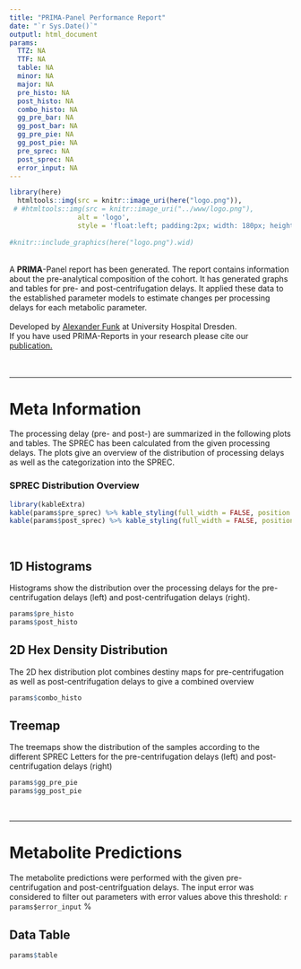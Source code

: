 ```yaml
---
title: "PRIMA-Panel Performance Report" 
date: "`r Sys.Date()`"
outputl: html_document
params:
  TTZ: NA
  TTF: NA
  table: NA
  minor: NA
  major: NA
  pre_histo: NA
  post_histo: NA
  combo_histo: NA
  gg_pre_bar: NA 
  gg_post_bar: NA
  gg_pre_pie: NA
  gg_post_pie: NA
  pre_sprec: NA
  post_sprec: NA
  error_input: NA
---
```


``` r
library(here)
  htmltools::img(src = knitr::image_uri(here("logo.png")),
 # #htmltools::img(src = knitr::image_uri("../www/logo.png"), 
                 alt = 'logo', 
                 style = 'float:left; padding:2px; width: 180px; height: 180px') # Added width and height as CSS
  
#knitr::include_graphics(here("logo.png").wid)
```

<br>
A <b>PRIMA</b>-Panel report has been generated. The report contains information about the pre-analytical composition of the cohort. It has generated graphs and tables for pre- and post-centrifugation delays. It applied these data to the established parameter models to estimate changes per processing delays for each metabolic parameter. 
<br>
<br>
Developed by [Alexander Funk](https://www.uniklinikum-dresden.de/de/das-klinikum/kliniken-polikliniken-institute/klinische-chemie-und-laboratoriumsmedizin/forschung/copy_of_EMS) at University Hospital Dresden. <br>
If you have used PRIMA-Reports in your research please cite our [publication.]()
<br>
<br>
<br>




---

# Meta Information

The processing delay (pre- and post-) are summarized in the following plots and tables. The SPREC has been calculated from the given processing delays. The plots give an overview of the distribution of processing delays as well as the categorization into the SPREC.


### SPREC Distribution Overview

``` r
library(kableExtra)
kable(params$pre_sprec) %>% kable_styling(full_width = FALSE, position = "float_left")
kable(params$post_sprec) %>% kable_styling(full_width = FALSE, position = "left")

```

<br>

## 1D Histograms
Histograms show the distribution over the processing delays for the pre-centrifugation delays (left) and post-centrifugation delays (right).

``` r

params$pre_histo
params$post_histo

```

## 2D Hex Density Distribution
The 2D hex distribution plot combines destiny maps for pre-centrifugation as well as post-centrifugation delays to give a combined overview

``` r

params$combo_histo

```

## Treemap
The treemaps show the distribution of the samples according to the different SPREC Letters for the pre-centrifugation delays (left) and post-centrifugation delays (right)

``` r

params$gg_pre_pie
params$gg_post_pie

```

<br>

---


# Metabolite Predictions

The metabolite predictions were performed with the given pre-centrifugation and post-centrifguation delays.
The input error was considered to filter out parameters with error values above this threshold:
`r params$error_input` %



## Data Table
``` r
params$table
```

